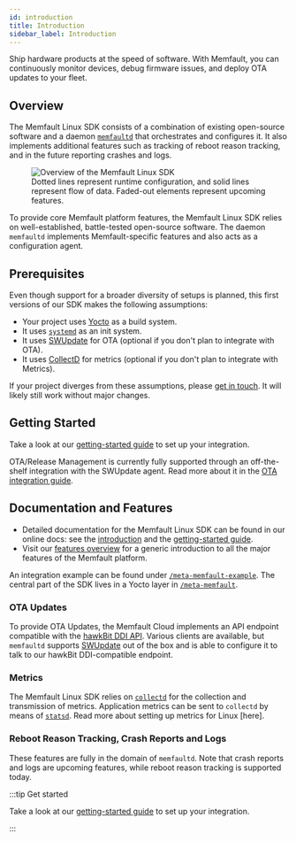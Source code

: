 ```yaml
---
id: introduction
title: Introduction
sidebar_label: Introduction
---
```


Ship hardware products at the speed of software. With Memfault, you can
continuously monitor devices, debug firmware issues, and deploy OTA updates to
your fleet.

## Overview

The Memfault Linux SDK consists of a combination of existing open-source
software and a daemon [`memfaultd`][source-memfaultd] that orchestrates and
configures it. It also implements additional features such as tracking of reboot
reason tracking, and in the future reporting crashes and logs.

<p>
  <figure>
    <img
      src="/img/docs/linux/sdk-overview-0.3.0.svg"
      alt="Overview of the Memfault Linux SDK"
    />
    <figcaption>
      Dotted lines represent runtime configuration, and solid lines represent
      flow of data. Faded-out elements represent upcoming features.
    </figcaption>
  </figure>
</p>

To provide core Memfault platform features, the Memfault Linux SDK relies on
well-established, battle-tested open-source software. The daemon `memfaultd`
implements Memfault-specific features and also acts as a configuration agent.

[source-memfaultd]:
  https://github.com/memfault/memfault-linux-sdk/tree/main/meta-memfault/recipes-memfault/memfaultd/files/memfaultd

## Prerequisites

Even though support for a broader diversity of setups is planned, this first
versions of our SDK makes the following assumptions:

- Your project uses [Yocto][yocto-homepage] as a build system.
- It uses [`systemd`][systemd-homepage] as an init system.
- It uses [SWUpdate][swupdate-homepage] for OTA (optional if you don't plan to
  integrate with OTA).
- It uses [CollectD][collectd-homepage] for metrics (optional if you don't
  plan to integrate with Metrics).

If your project diverges from these assumptions, please [get in
touch][get-in-touch]. It will likely still work without major changes.

[get-in-touch]: https://memfault.com/contact/

## Getting Started

Take a look at our [getting-started guide][docs-linux-getting-started] to set up
your integration.

OTA/Release Management is currently fully supported through an off-the-shelf
integration with the SWUpdate agent. Read more about it in the [OTA integration
guide][docs-ota].

[systemd-homepage]: https://systemd.io/
[swupdate-homepage]: https://swupdate.org/
[yocto-homepage]: https://www.yoctoproject.org/
[docs-ota]: /docs/linux/linux-releases-integration-guide

## Documentation and Features

- Detailed documentation for the Memfault Linux SDK can be found in our online
  docs: see the [introduction][docs-linux-introduction] and the [getting-started
  guide][docs-linux-getting-started].
- Visit our [features overview][docs-platform] for a generic introduction to all
  the major features of the Memfault platform.

[docs-platform]: /docs/platform/introduction/
[docs-linux-introduction]: /docs/linux/introduction
[docs-linux-getting-started]: /docs/linux/linux-getting-started-guide

An integration example can be found under
[`/meta-memfault-example`][source-yocto-example]. The central part of the SDK
lives in a Yocto layer in [`/meta-memfault`][source-meta-memfault].

[source-yocto-example]:
  https://github.com/memfault/memfault-linux-sdk/tree/main/meta-memfault-example
[source-meta-memfault]:
  https://github.com/memfault/memfault-linux-sdk/tree/main/meta-memfault

### OTA Updates

To provide OTA Updates, the Memfault Cloud implements an API endpoint compatible
with the [hawkBit DDI API][hawkbit-ddi]. Various clients are available, but
`memfaultd` supports [SWUpdate][swupdate-homepage] out of the box and is able to
configure it to talk to our hawkBit DDI-compatible endpoint.

[hawkbit-homepage]: https://www.eclipse.org/hawkbit/
[hawkbit-ddi]: https://www.eclipse.org/hawkbit/apis/ddi_api/
[swupdate-homepage]: https://swupdate.org/

### Metrics

The Memfault Linux SDK relies on [`collectd`][collectd-homepage] for the
collection and transmission of metrics. Application metrics can be sent to
`collectd` by means of [`statsd`][statsd-homepage]. Read more about setting up
metrics for Linux [here].

[collectd-homepage]: https://collectd.org/
[docs-metrics]: /docs/linux/linux-metrics
[statsd-homepage]: https://github.com/statsd/statsd

### Reboot Reason Tracking, Crash Reports and Logs

These features are fully in the domain of `memfaultd`. Note that crash reports
and logs are upcoming features, while reboot reason tracking is supported today.

:::tip Get started

Take a look at our [getting-started guide][docs-linux-getting-started] to set up
your integration.

:::
